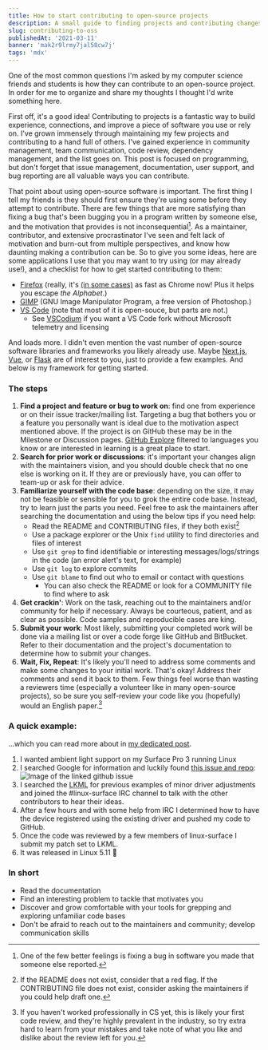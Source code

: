 ```yaml
---
title: How to start contributing to open-source projects
description: A small guide to finding projects and contributing changes
slug: contributing-to-oss
publishedAt: '2021-03-11'
banner: 'mak2r9lrmy7jal58cw7j'
tags: 'mdx'
---
```


One of the most common questions I'm asked by my computer science friends and students is how they can contribute to an open-source project. In order for me to organize and share my thoughts I thought I'd write something here.

First off, it's a good idea! Contributing to projects is a fantastic way to build experience, connections, and improve a piece of software you use or rely on. I've grown immensely through maintaining my few projects and contributing to a hand full of others. I've gained experience in community management, team communication, code review, dependency management, and the list goes on. This post is focused on programming, but don't forget that issue management, documentation, user support, and bug reporting are all valuable ways you can contribute.

That point about using open-source software is important. The first thing I tell my friends is they should first ensure they're using some before they attempt to contribute. There are few things that are more satisfying than fixing a bug that's been bugging you in a program written by someone else, and the motivation that provides is not inconsequential[^1]. As a maintainer, contributor, and extensive procrastinator I've seen and felt lack of motivation and burn-out from multiple perspectives, and know how daunting making a contribution can be. So to give you some ideas, here are some applications I use that you may want to try using (or may already use!), and a checklist for how to get started contributing to them:

- [Firefox](https://www.mozilla.org/en-US/firefox/new/) (really, it's [(in some cases)](https://arewefastyet.com/mac/benchmarks/overview?numDays=365) as fast as Chrome now! Plus it helps you escape _the Alphabet_.)
- [GIMP](https://www.gimp.org/) (GNU Image Manipulator Program, a free version of Photoshop.)
- [VS Code](https://github.com/microsoft/vscode) (note that most of it is open-souce, but parts are not.)
  - See [VSCodium](https://github.com/VSCodium/vscodium) if you want a VS Code fork without Microsoft telemetry and licensing

And loads more. I didn't even mention the vast number of open-source software libraries and frameworks you likely already use. Maybe [Next.js](https://nextjs.org), [Vue](https://vuejs.org), or [Flask](https://github.com/pallets/flask) are of interest to you, just to provide a few examples. And below is my framework for getting started.

### The steps

1. **Find a project and feature or bug to work on**: find one from experience or on their issue tracker/mailing list. Targeting a bug that bothers you or a feature you personally want is ideal due to the motivation aspect mentioned above. If the project is on GitHub these may be in the Milestone or Discussion pages. [GitHub Explore](https://github.com/explore) filtered to languages you know or are interested in learning is a great place to start.
2. **Search for prior work or discussions**: it's important your changes align with the maintainers vision, and you should double check that no one else is working on it. If they are or previously have, you can offer to team-up or ask for their advice.
3. **Familiarize yourself with the code base**: depending on the size, it may not be feasible or sensible for you to grok the entire code base. Instead, try to learn just the parts you need. Feel free to ask the maintainers after searching the documentation and using the below tips if you need help:
   - Read the README and CONTRIBUTING files, if they both exist[^2]
   - Use a package explorer or the Unix `find` utility to find directories and files of interest
   - Use `git grep` to find identifiable or interesting messages/logs/strings in the code (an error alert's text, for example)
   - Use `git log` to explore commits
   - Use `git blame` to find out who to email or contact with questions
     - You can also check the README or look for a COMMUNITY file to find where to ask
4. **Get crackin'**: Work on the task, reaching out to the maintainers and/or community for help if necessary. Always be courteous, patient, and as clear as possible. Code samples and reproducible cases are king.
5. **Submit your work**: Most likely, submitting your completed work will be done via a mailing list or over a code forge like GitHub and BitBucket. Refer to their documentation and the project's documentation to determine how to submit your changes.
6. **Wait, Fix, Repeat**: It's likely you'll need to address some comments and make some changes to your initial work. That's okay! Address their comments and send it back to them. Few things feel worse than wasting a reviewers time (especially a volunteer like in many open-source projects), so be sure you self-review your code like you (hopefully) would an English paper.[^3]

### A quick example:

...which you can read more about in [my dedicated post](/blog/MSHW0184).

1. I wanted ambient light support on my Surface Pro 3 running Linux
2. I searched Google for information and luckily found [this issue and repo](https://github.com/linux-surface/linux-surface/issues/121#issue-580967766):
   ![Image of the linked github issue](/blog/foss/github-issue.jpg)
3. I searched the <abbr title="Linux Kernel Mailing List">LKML</abbr> for previous examples of minor driver adjustments and joined the #linux-surface IRC channel to talk with the other contributors to hear their ideas.
4. After a few hours and with some help from IRC I determined how to have the device registered using the existing driver and pushed my code to GitHub.
5. Once the code was reviewed by a few members of linux-surface I submit my patch set to LKML.
6. It was released in Linux 5.11 🎉

### In short

- Read the documentation
- Find an interesting problem to tackle that motivates you
- Discover and grow comfortable with your tools for grepping and exploring unfamiliar code bases
- Don't be afraid to reach out to the maintainers and community; develop communication skills

[^1]: One of the few better feelings is fixing a bug in software you made that someone else reported.
[^2]: If the README does not exist, consider that a red flag. If the CONTRIBUTING file does not exist, consider asking the maintainers if you could help draft one.
[^3]: If you haven't worked professionally in CS yet, this is likely your first code review, and they're highly prevalent in the industry, so try extra hard to learn from your mistakes and take note of what you like and dislike about the review left for you.
